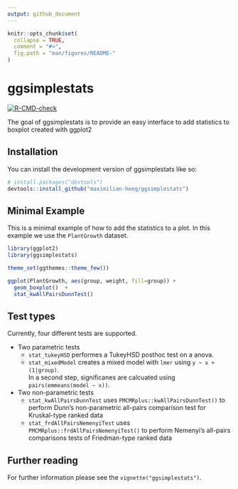 ```yaml
---
output: github_document
---
```


<!-- README.md is generated from README.Rmd. Please edit that file -->

```r
knitr::opts_chunk$set(
  collapse = TRUE,
  comment = "#>",
  fig.path = "man/figures/README-"
)
```

# ggsimplestats

<!-- badges: start -->
[![R-CMD-check](https://github.com/maximilian-heeg/ggsimplestats/workflows/R-CMD-check/badge.svg)](https://github.com/maximilian-heeg/ggsimplestats/actions)
<!-- badges: end -->

The goal of ggsimplestats is to provide an easy interface to add statistics to boxplot 
created with ggplot2

## Installation

You can install the development version of ggsimplestats like so:

``` r
# install.packages("devtools")
devtools::install_github("maximilian-heeg/ggsimplestats")
```

## Minimal Example

This is a minimal example of how to add the statistics to a plot. In this example we use the `PlantGrowth` dataset.

```r
library(ggplot2)
library(ggsimplestats)

theme_set(ggthemes::theme_few())

ggplot(PlantGrowth, aes(group, weight, fill=group)) +
  geom_boxplot()  +
  stat_kwAllPairsDunnTest()
```


## Test types

Currently, four different tests are supported. 

- Two parametric tests
  - `stat_tukeyHSD` performes a TukeyHSD posthoc test on a anova.
  - `stat_mixedModel` creates a mixed model with  `lmer` using `y ~ x + (1|group)`.  
     In a second step, significanes are calcuated using `pairs(emmeans(model ~ x))`.
- Two non-parametric tests
  - `stat_kwAllPairsDunnTest` uses `PMCMRplus::kwAllPairsDunnTest()` to perform Dunn's non-parametric all-pairs comparison test for Kruskal-type ranked data
  - `stat_frdAllPairsNemenyiTest` uses `PMCMRplus::frdAllPairsNemenyiTest()` to perform Nemenyi's all-pairs comparisons tests of Friedman-type ranked data


## Further reading

For further information please see the `vignette("ggsimplestats")`.
